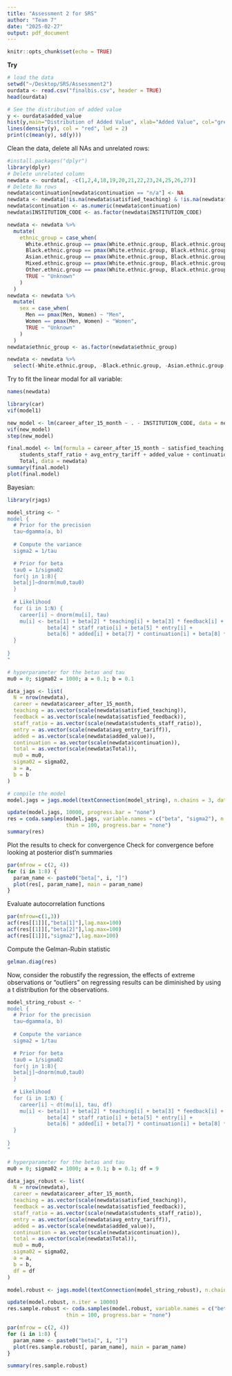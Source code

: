 ```yaml
---
title: "Assessment 2 for SRS"
author: "Team 7"
date: "2025-02-27"
output: pdf_document
---
```


```r
knitr::opts_chunk$set(echo = TRUE)
```

**Try**

```r
# load the data
setwd("~/Desktop/SRS/Assessment2")
ourdata <- read.csv("finalbis.csv", header = TRUE)
head(ourdata)
```

```r
# See the distribution of added value
y <- ourdata$added_value
hist(y,main="Distribution of Added Value", xlab="Added Value", col="grey", probability = TRUE)
lines(density(y), col = "red", lwd = 2)
print(c(mean(y), sd(y)))
```

Clean the data, delete all NAs and unrelated rows:
```r
#install.packages("dplyr")
library(dplyr)
# Delete unrelated column
newdata <- ourdata[, -c(1,2,4,18,19,20,21,22,23,24,25,26,27)]
# Delete Na rows
newdata$continuation[newdata$continuation == "n/a"] <- NA
newdata <- newdata[!is.na(newdata$satisfied_teaching) & !is.na(newdata$continuation), ]
newdata$continuation <- as.numeric(newdata$continuation)
newdata$INSTITUTION_CODE <- as.factor(newdata$INSTITUTION_CODE)

newdata <- newdata %>%
  mutate(
    ethnic_group = case_when(
      White.ethnic.group == pmax(White.ethnic.group, Black.ethnic.group, Asian.ethnic.group, Mixed.ethnic.group, Other.ethnic.group) ~ "White",
      Black.ethnic.group == pmax(White.ethnic.group, Black.ethnic.group, Asian.ethnic.group, Mixed.ethnic.group, Other.ethnic.group) ~ "Black",
      Asian.ethnic.group == pmax(White.ethnic.group, Black.ethnic.group, Asian.ethnic.group, Mixed.ethnic.group, Other.ethnic.group) ~ "Asian",
      Mixed.ethnic.group == pmax(White.ethnic.group, Black.ethnic.group, Asian.ethnic.group, Mixed.ethnic.group, Other.ethnic.group) ~ "Mixed",
      Other.ethnic.group == pmax(White.ethnic.group, Black.ethnic.group, Asian.ethnic.group, Mixed.ethnic.group, Other.ethnic.group) ~ "Other",
      TRUE ~ "Unknown"
    )
  )
newdata <- newdata %>%
  mutate(
    sex = case_when(
      Men == pmax(Men, Women) ~ "Men",
      Women == pmax(Men, Women) ~ "Women",
      TRUE ~ "Unknown"
    )
  )
newdata$ethnic_group <- as.factor(newdata$ethnic_group)

newdata <- newdata %>%
  select(-White.ethnic.group, -Black.ethnic.group, -Asian.ethnic.group, -Mixed.ethnic.group, -Other.ethnic.group, -Men, -Women)
```

Try to fit the linear modal for all variable:
```r
names(newdata)
```

```r
library(car)
vif(model1)
```
```r
new_model <- lm(career_after_15_month ~ . - INSTITUTION_CODE, data = newdata)
vif(new_model)
step(new_model)
```


```r
final.model <- lm(formula = career_after_15_month ~ satisfied_teaching + satisfied_feedback + 
    students_staff_ratio + avg_entry_tariff + added_value + continuation + 
    Total, data = newdata)
summary(final.model)
plot(final.model)
```

Bayesian:
```r
library(rjags)
```

```r
model_string <- "
model {
  # Prior for the precision
  tau~dgamma(a, b)
  
  # Compute the variance
  sigma2 = 1/tau

  # Prior for beta
  tau0 = 1/sigma02
  for(j in 1:8){
  beta[j]~dnorm(mu0,tau0)
  }
  
  # Likelihood
  for (i in 1:N) {
    career[i] ~ dnorm(mu[i], tau)
    mu[i] <- beta[1] + beta[2] * teaching[i] + beta[3] * feedback[i] +
             beta[4] * staff_ratio[i] + beta[5] * entry[i] +
             beta[6] * added[i] + beta[7] * continuation[i] + beta[8] * total[i]
  }
  
}
"
```

```r
# hyperparameter for the betas and tau
mu0 = 0; sigma02 = 1000; a = 0.1; b = 0.1

data_jags <- list(
  N = nrow(newdata),
  career = newdata$career_after_15_month,
  teaching = as.vector(scale(newdata$satisfied_teaching)),
  feedback = as.vector(scale(newdata$satisfied_feedback)),
  staff_ratio = as.vector(scale(newdata$students_staff_ratio)),
  entry = as.vector(scale(newdata$avg_entry_tariff)),
  added = as.vector(scale(newdata$added_value)),
  continuation = as.vector(scale(newdata$continuation)),
  total = as.vector(scale(newdata$Total)),
  mu0 = mu0,
  sigma02 = sigma02,
  a = a,
  b = b
)
```

```r
# compile the model
model.jags = jags.model(textConnection(model_string), n.chains = 3, data = data_jags)
```
```r
update(model.jags, 10000, progress.bar = "none")
res = coda.samples(model.jags, variable.names = c("beta", "sigma2"), n.iter = 50000, 
                   thin = 100, progress.bar = "none")
summary(res)
```

Plot the results to check for convergence
Check for convergence before looking at posterior dist'n summaries
```r
par(mfrow = c(2, 4))
for (i in 1:8) {
  param_name <- paste0("beta[", i, "]")
  plot(res[, param_name], main = param_name)
}
```
Evaluate autocorrelation functions
```r
par(mfrow=c(1,3))
acf(res[[1]][,"beta[1]"],lag.max=100)
acf(res[[1]][,"beta[2]"],lag.max=100)
acf(res[[1]][,"sigma2"],lag.max=100)
```

Compute the Gelman-Rubin statistic
```r
gelman.diag(res)
```

Now, consider the robustify the regression, the effects of extreme observations or “outliers” on regressing results can be diminished by using a t
 distribution for the observations. 
 
```r
model_string_robust <- "
model {
  # Prior for the precision
  tau~dgamma(a, b)
  
  # Compute the variance
  sigma2 = 1/tau

  # Prior for beta
  tau0 = 1/sigma02
  for(j in 1:8){
  beta[j]~dnorm(mu0,tau0)
  }
  
  # Likelihood
  for (i in 1:N) {
    career[i] ~ dt(mu[i], tau, df)
    mu[i] <- beta[1] + beta[2] * teaching[i] + beta[3] * feedback[i] +
             beta[4] * staff_ratio[i] + beta[5] * entry[i] +
             beta[6] * added[i] + beta[7] * continuation[i] + beta[8] * total[i]
  }
  
}
"

# hyperparameter for the betas and tau
mu0 = 0; sigma02 = 1000; a = 0.1; b = 0.1; df = 9

data_jags_robust <- list(
  N = nrow(newdata),
  career = newdata$career_after_15_month,
  teaching = as.vector(scale(newdata$satisfied_teaching)),
  feedback = as.vector(scale(newdata$satisfied_feedback)),
  staff_ratio = as.vector(scale(newdata$students_staff_ratio)),
  entry = as.vector(scale(newdata$avg_entry_tariff)),
  added = as.vector(scale(newdata$added_value)),
  continuation = as.vector(scale(newdata$continuation)),
  total = as.vector(scale(newdata$Total)),
  mu0 = mu0,
  sigma02 = sigma02,
  a = a,
  b = b,
  df = df
)

model.robust <- jags.model(textConnection(model_string_robust), n.chains = 3, data = data_jags_robust)
```
 
```r
update(model.robust, n.iter = 10000)
res.sample.robust <- coda.samples(model.robust, variable.names = c("beta", "sigma2"), n.iter = 50000,
                   thin = 100, progress.bar = "none")
```

```r
par(mfrow = c(2, 4))
for (i in 1:8) {
  param_name <- paste0("beta[", i, "]")
  plot(res.sample.robust[, param_name], main = param_name)
}
```

```r
summary(res.sample.robust)
```


















